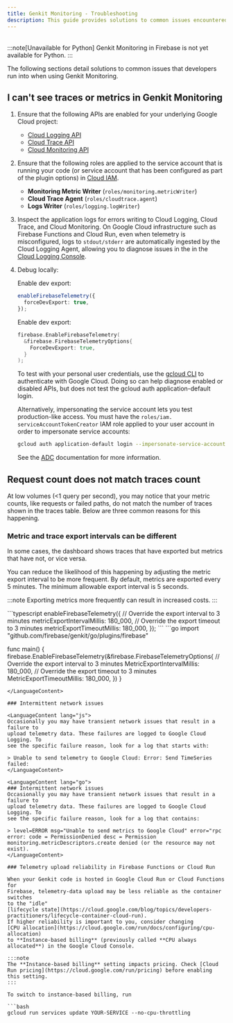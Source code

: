 ```yaml
---
title: Genkit Monitoring - Troubleshooting
description: This guide provides solutions to common issues encountered when using Genkit Monitoring, including problems with traces, metrics, and telemetry export.
---
```



<div style="display: flex; justify-content: flex-end; align-items: center; gap: 1rem; margin: 1rem 0 1rem 0;">
  <CopyMarkdownButton />
</div>

<LanguageContent lang="python">
  :::note[Unavailable for Python]
Genkit Monitoring in Firebase is not yet available for Python.
:::
</LanguageContent>

<LanguageContent lang="js go">

The following sections detail solutions to common issues that developers run
into when using Genkit Monitoring.

## I can't see traces or metrics in Genkit Monitoring

1.  Ensure that the following APIs are enabled for your underlying Google Cloud project:
    - [Cloud Logging API](https://console.cloud.google.com/apis/library/logging.googleapis.com)
    - [Cloud Trace API](https://console.cloud.google.com/apis/library/cloudtrace.googleapis.com)
    - [Cloud Monitoring API](https://console.cloud.google.com/apis/library/monitoring.googleapis.com)
2.  Ensure that the following roles are applied to the service account that is running your code (or service account that has been configured as part of the plugin options) in [Cloud IAM](https://console.cloud.google.com/iam-admin/iam).
    - **Monitoring Metric Writer** (`roles/monitoring.metricWriter`)
    - **Cloud Trace Agent** (`roles/cloudtrace.agent`)
    - **Logs Writer** (`roles/logging.logWriter`)
3.  Inspect the application logs for errors writing to Cloud Logging, Cloud Trace, and Cloud Monitoring. On Google Cloud infrastructure such as Firebase Functions and Cloud Run, even when telemetry is misconfigured, logs to `stdout/stderr` are automatically ingested by the Cloud Logging Agent, allowing you to diagnose issues in the in the [Cloud Logging Console](https://console.cloud.google.com/logs).

4.  Debug locally:

    <LanguageContent lang="js">
    Enable dev export:

    ```typescript
    enableFirebaseTelemetry({
      forceDevExport: true,
    });
    ```
    </LanguageContent>

    <LanguageContent lang="go">
    Enable dev export:

    ```go
    firebase.EnableFirebaseTelemetry(
      &firebase.FirebaseTelemetryOptions{
        ForceDevExport: true,
      }
    );
    ```
    </LanguageContent>

    To test with your personal user credentials, use the
    [gcloud CLI](https://cloud.google.com/sdk/docs/install) to authenticate with
    Google Cloud. Doing so can help diagnose enabled or disabled APIs, but does
    not test the gcloud auth application-default login.

    Alternatively, impersonating the service account lets you test
    production-like access. You must have the
    `roles/iam. serviceAccountTokenCreator` IAM role applied to your user account
    in order to impersonate service accounts:

    ```bash
    gcloud auth application-default login --impersonate-service-account <SERVICE_ACCT_EMAIL>
    ```

    See the
    [ADC](https://cloud.google.com/js/authentication/set-up-adc-local-dev-environment)
    documentation for more information.

## Request count does not match traces count

At low volumes (\<1 query per second), you may notice that your metric counts,
like requests or failed paths, do not match the number of traces shown in the
traces table. Below are three common reasons for this happening.

### Metric and trace export intervals can be different

In some cases, the dashboard shows traces that have exported but metrics that
have not, or vice versa.

You can reduce the likelihood of this happening by adjusting the metric export
interval to be more frequent. By default, metrics are exported every 5 minutes.
The minimum allowable export interval is 5 seconds.

:::note
Exporting metrics more frequently can result in increased costs.
:::

<LanguageContent lang="js">
```typescript
enableFirebaseTelemetry({
  // Override the export interval to 3 minutes
  metricExportIntervalMillis: 180_000,
  // Override the export timeout to 3 minutes
  metricExportTimeoutMillis: 180_000,
});
```
</LanguageContent>


<LanguageContent lang="go">
```go
import "github.com/firebase/genkit/go/plugins/firebase"

func main() {
  firebase.EnableFirebaseTelemetry(&firebase.FirebaseTelemetryOptions{
    // Override the export interval to 3 minutes
    MetricExportIntervalMillis: 180_000,
    // Override the export timeout to 3 minutes
    MetricExportTimeoutMillis:  180_000,
  })
}
```
</LanguageContent>

### Intermittent network issues

<LanguageContent lang="js">
Occasionally you may have transient network issues that result in a failure to
upload telemetry data. These failures are logged to Google Cloud Logging. To
see the specific failure reason, look for a log that starts with:

> Unable to send telemetry to Google Cloud: Error: Send TimeSeries failed:
</LanguageContent>

<LanguageContent lang="go">
### Intermittent network issues
Occasionally you may have transient network issues that result in a failure to
upload telemetry data. These failures are logged to Google Cloud Logging. To
see the specific failure reason, look for a log that contains:

> level=ERROR msg="Unable to send metrics to Google Cloud" error="rpc error: code = PermissionDenied desc = Permission monitoring.metricDescriptors.create denied (or the resource may not exist).
</LanguageContent>

### Telemetry upload reliability in Firebase Functions or Cloud Run

When your Genkit code is hosted in Google Cloud Run or Cloud Functions for
Firebase, telemetry-data upload may be less reliable as the container switches
to the "idle"
[lifecycle state](https://cloud.google.com/blog/topics/developers-practitioners/lifecycle-container-cloud-run).
If higher reliability is important to you, consider changing
[CPU allocation](https://cloud.google.com/run/docs/configuring/cpu-allocation)
to **Instance-based billing** (previously called **CPU always allocated**) in the Google Cloud Console.

:::note
The **Instance-based billing** setting impacts pricing. Check [Cloud Run pricing](https://cloud.google.com/run/pricing) before enabling this setting.
:::

To switch to instance-based billing, run

```bash
gcloud run services update YOUR-SERVICE --no-cpu-throttling
```

</LanguageContent>